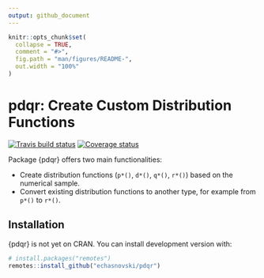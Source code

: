 ```yaml
---
output: github_document
---
```


<!-- README.md is generated from README.Rmd. Please edit that file -->

```r
knitr::opts_chunk$set(
  collapse = TRUE,
  comment = "#>",
  fig.path = "man/figures/README-",
  out.width = "100%"
)
```
# pdqr: Create Custom Distribution Functions

[![Travis build status](https://travis-ci.org/echasnovski/pdqr.svg?branch=master)](https://travis-ci.org/echasnovski/pdqr)
[![Coverage status](https://codecov.io/gh/echasnovski/pdqr/branch/master/graph/badge.svg)](https://codecov.io/github/echasnovski/pdqr?branch=master)

Package {pdqr} offers two main functionalities:

- Create distribution functions (`p*()`, `d*()`, `q*()`, `r*()`) based on the numerical sample.
- Convert existing distribution functions to another type, for example from `p*()` to `r*()`.

## Installation

{pdqr} is not yet on CRAN. You can install development version with:

``` r
# install.packages("remotes")
remotes::install_github("echasnovski/pdqr")
```
